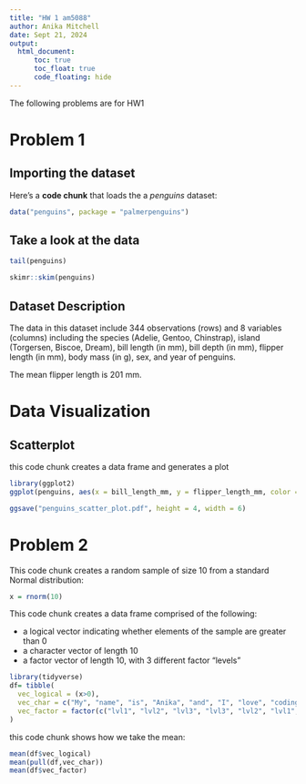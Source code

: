 ```yaml
---
title: "HW 1 am5088"
author: Anika Mitchell
date: Sept 21, 2024
output:
  html_document:
      toc: true
      toc_float: true
      code_floating: hide
---
```


The following problems are for HW1

# Problem 1
## Importing the dataset

Here's a **code chunk** that loads the 
a _penguins_ dataset:

```r
data("penguins", package = "palmerpenguins")
```
## Take a look at the data
```r
tail(penguins)
```

```r
skimr::skim(penguins)
```



## Dataset Description
The data in this dataset include 344 observations (rows) and 8 variables (columns) including the species (Adelie, Gentoo, Chinstrap), island (Torgersen, Biscoe, Dream), bill length (in mm), bill depth (in mm), flipper length (in mm), body mass (in g), sex, and year of penguins.

The mean flipper length is 201 mm. 

# Data Visualization

## Scatterplot
this code chunk creates a data frame and generates a plot
```r
library(ggplot2) 
ggplot(penguins, aes(x = bill_length_mm, y = flipper_length_mm, color = species)) + geom_point()

ggsave("penguins_scatter_plot.pdf", height = 4, width = 6)

```

# Problem 2

This code chunk creates a random sample of size 10 from a standard Normal distribution:
```r
x = rnorm(10)
```

This code chunk creates a data frame comprised of the following:

* a logical vector indicating whether elements of the sample are greater than 0
* a character vector of length 10
* a factor vector of length 10, with 3 different factor “levels”

```r
library(tidyverse)
df= tibble(
  vec_logical = (x>0), 
  vec_char = c("My", "name", "is", "Anika", "and", "I", "love", "coding", "in", "R"),
  vec_factor = factor(c("lvl1", "lvl2", "lvl3", "lvl3", "lvl2", "lvl1", "lvl3", "lvl2", "lvl3", "lvl1" )) 
)
```

this code chunk shows how we take the mean:

```r
mean(df$vec_logical)
mean(pull(df,vec_char))
mean(df$vec_factor)
```
